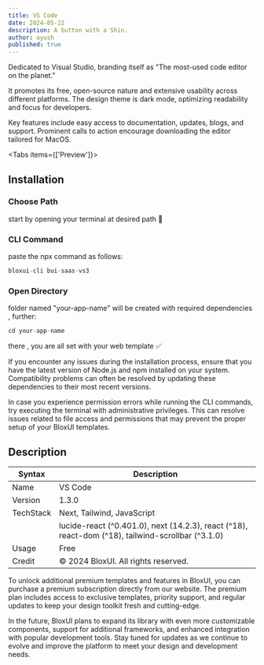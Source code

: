 ```yaml
---
title: VS Code
date: 2024-05-22
description: A button with a Shin.
author: ayush
published: true
---
```



Dedicated to Visual Studio, branding itself as "The most-used code editor on the planet."

It promotes its free, open-source nature and extensive usability across different platforms. The design theme is dark mode, optimizing readability and focus for developers.

Key features include easy access to documentation, updates, blogs, and support. Prominent calls to action encourage downloading the editor tailored for MacOS.

<ImageSection
  width={700}
  height={600}
  className="w-full"
  alt="Git Authentication Settings"
  src="/template/saas/vscode/vs1.png"
/>

<Tabs items={['Preview']}>
  <Tab className="grid-container" value="Preview">
  <ImageSection
  width={700}
  height={600}
  className="mx-auto"
  alt="Git Authentication Settings"
  src="/template/saas/vscode/vs2.png"
/>
  <ImageSection
  width={700}
  height={600}
  className="mx-auto"
  alt="Git Authentication Settings"
  src="/template/saas/vscode/vs3.png"
/>
  <ImageSection
  width={700}
  height={600}
  className="mx-auto"
  alt="Git Authentication Settings"
  src="/template/saas/vscode/vs4.png"
/>
  <ImageSection
  width={700}
  height={600}
  className="mx-auto"
  alt="Git Authentication Settings"
  src="/template/saas/vscode/vs5.png"
/>
  </Tab>
</Tabs>


## Installation

<Steps>
<Step>
 
### Choose Path
start by opening your terminal at desired path 🧩
 
</Step>
 
<Step>
 
### CLI Command
paste the npx command as follows:

```js copy
bloxui-cli bui-saas-vs3
```
 
</Step>

<Step>
 
### Open Directory
folder named "your-app-name" will be created with required dependencies , further:

```js copy
cd your-app-name
```


there , you are all set with your web template ✅
 
</Step>
</Steps>

If you encounter any issues during the installation process, ensure that you have the latest version of Node.js and npm installed on your system. Compatibility problems can often be resolved by updating these dependencies to their most recent versions.

In case you experience permission errors while running the CLI commands, try executing the terminal with administrative privileges. This can resolve issues related to file access and permissions that may prevent the proper setup of your BloxUI templates.

## Description

| Syntax | Description |
| --- | --- |
| Name | VS Code |
| Version | 1.3.0 |
| TechStack | Next, Tailwind, JavaScript |
|  | lucide-react (^0.401.0), next (14.2.3), react (^18), react-dom (^18), tailwind-scrollbar (^3.1.0) |
| Usage | Free |
| Credit | © 2024 BloxUI. All rights reserved. |



To unlock additional premium templates and features in BloxUI, you can purchase a premium subscription directly from our website. The premium plan includes access to exclusive templates, priority support, and regular updates to keep your design toolkit fresh and cutting-edge.

In the future, BloxUI plans to expand its library with even more customizable components, support for additional frameworks, and enhanced integration with popular development tools. Stay tuned for updates as we continue to evolve and improve the platform to meet your design and development needs.

